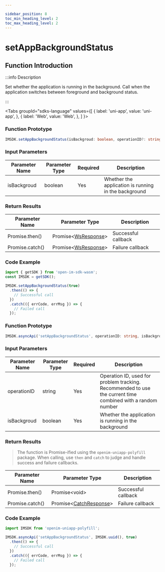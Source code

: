 ```yaml
---

sidebar_position: 8
toc_min_heading_level: 2
toc_max_heading_level: 2
---
```


# setAppBackgroundStatus

## Function Introduction

:::info Description

Set whether the application is running in the background. Call when the application switches between foreground and background status.

:::

<Tabs
groupId="sdks-language"
values={[
{ label: 'uni-app', value: 'uni-app', },
{ label: 'Web', value: 'Web', },
]
}>

<TabItem value="Web">

### Function Prototype

```ts showLineNumbers
IMSDK.setAppBackgroundStatus(isBackgroud: boolean, operationID?: string): Promise<WsResponse>
```

### Input Parameters

| Parameter Name | Parameter Type | Required | Description                     |
| -------------- | -------------- | -------- | ------------------------------- |
| isBackgroud    | boolean       | Yes      | Whether the application is running in the background |

### Return Results

| Parameter Name  | Parameter Type                                | Description      |
| --------------- | ---------------------------------------------- | ---------------- |
| Promise.then()  | Promise<[WsResponse](/class/response.mdx)\>    | Successful callback |
| Promise.catch() | Promise<[WsResponse](/class/response.mdx)\>    | Failure callback   |

### Code Example

```js showLineNumbers
import { getSDK } from 'open-im-sdk-wasm';
const IMSDK = getSDK();

IMSDK.setAppBackgroundStatus(true)
  .then(() => {
    // Successful call
  })
  .catch(({ errCode, errMsg }) => {
    // Failed call
  });
```

</TabItem>

<TabItem value="uni-app">

### Function Prototype

```ts showLineNumbers
IMSDK.asyncApi('setAppBackgroundStatus', operationID: string, isBackgroud: boolean): Promise<void>
```

### Input Parameters

| Parameter Name | Parameter Type | Required | Description                                               |
| -------------- | -------------- | -------- | --------------------------------------------------------- |
| operationID    | string        | Yes      | Operation ID, used for problem tracking. Recommended to use the current time combined with a random number |
| isBackgroud    | boolean       | Yes      | Whether the application is running in the background      |

### Return Results

> The function is Promise-ified using the `openim-uniapp-polyfill` package. When calling, use `then` and `catch` to judge and handle success and failure callbacks.

| Parameter Name  | Parameter Type                                         | Description      |
| --------------- | ------------------------------------------------------ | ---------------- |
| Promise.then()  | Promise<void\>                                         | Successful callback |
| Promise.catch() | Promise<[CatchResponse](/class/response.mdx)\>         | Failure callback   |

### Code Example

```js showLineNumbers
import IMSDK from 'openim-uniapp-polyfill';

IMSDK.asyncApi('setAppBackgroundStatus', IMSDK.uuid(), true)
  .then(() => {
    // Successful call
  })
  .catch(({ errCode, errMsg }) => {
    // Failed call
  });
```

</TabItem>

</Tabs>